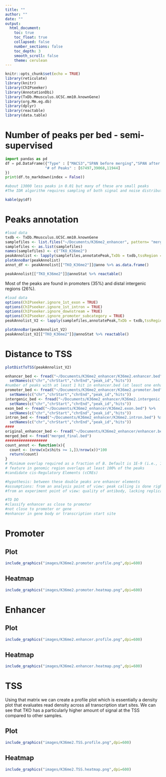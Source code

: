 ```yaml
---
title: ""
author: ""
date: ""
output:
  html_document:
    toc: true
    toc_float: true
    collapsed: false
    number_sections: false
    toc_depth: 3
    smooth_scroll: false
    theme: cerulean
---
```


```r
knitr::opts_chunk$set(echo = TRUE)
library(reticulate)
library(knitr)
library(ChIPseeker)
library(AnnotationDbi)
library(TxDb.Mmusculus.UCSC.mm10.knownGene)
library(org.Mm.eg.db)
library(dplyr)
library(reactable)
library(data.table)
```

# Number of peaks per bed - semi-supervised 
```python
import pandas as pd
df = pd.DataFrame({"Type" : ["MACS3","SPAN before merging","SPAN after merging"],
                  "# of Peaks" : [67497,39068,11944]
})
print(df.to_markdown(index = False))

#about 13000 less peaks in 0.01 but many of these are small peaks
#The IDR algorithm requires sampling of both signal and noise distributions to separate the peaks into two groups, so having a more liberal threshold allows us to bring in some noise.
```

```r
kable(py$df)
```

# Peaks annotation

```r
#load data
txdb <- TxDb.Mmusculus.UCSC.mm10.knownGene
samplefiles <- list.files("~/Documents/K36me2_enhancer", pattern= "merged_final.bed", full.names=T)
samplefiles <- as.list(samplefiles)
names(samplefiles) <- c("TKO_K36me2")
peakAnnolist <- lapply(samplefiles,annotatePeak,TxDb = txdb,tssRegion = c(-1000, 1000))
plotAnnoBar(peakAnnolist)
annot_df <- peakAnnolist[["TKO_K36me2"]]@anno %>% as.data.frame()
```

```r
peakAnnolist[["TKO_K36me2"]]@annoStat %>% reactable()
```

Most of the peaks are found in promoters (35%) and distal intergenic regions (26%).
```r
#load data
options(ChIPseeker.ignore_1st_exon = TRUE)
options(ChIPseeker.ignore_1st_intron = TRUE)
options(ChIPseeker.ignore_downstream = TRUE)
options(ChIPseeker.ignore_promoter_subcategory = TRUE)
peakAnnolist_V2 <- lapply(samplefiles,annotatePeak,TxDb = txdb,tssRegion = c(-1000, 1000))
```

```r
plotAnnoBar(peakAnnolist_V2)
peakAnnolist_V2[["TKO_K36me2"]]@annoStat %>% reactable()
```

# Distance to TSS

```r
plotDistToTSS(peakAnnolist_V2)
```

```r
enhancer_bed <- fread("~/Documents/K36me2_enhancer/K36me2.enhancer.bed") %>%
  setNames(c("chr","chrStart","chrEnd","peak_id","hits"))
#number of peaks with at least 1 hit in enhancer.bed (at least one enhancer overlaps with peak)
promoter_bed <- fread("~/Documents/K36me2_enhancer/K36me2.promoter.bed") %>%
  setNames(c("chr","chrStart","chrEnd","peak_id","hits"))
intergenic_bed <- fread("~/Documents/K36me2_enhancer/K36me2.intergenic.bed") %>%
  setNames(c("chr","chrStart","chrEnd","peak_id","hits"))
exon_bed <- fread("~/Documents/K36me2_enhancer/K36me2.exon.bed") %>%
  setNames(c("chr","chrStart","chrEnd","peak_id","hits"))
intron_bed <- fread("~/Documents/K36me2_enhancer/K36me2.intron.bed") %>%
  setNames(c("chr","chrStart","chrEnd","peak_id","hits"))
####
original_enhancer_bed <- fread("~/Documents/K36me2_enhancer/enhancer.bed")
merged_bed <- fread("merged_final.bed")
###################
count_annot <- function(x){
  count <- (nrow(x[x$hits >= 1,])/nrow(x))*100
  return(count)
}
# Minimum overlap required as a fraction of B. Default is 1E-9 (i.e., 1bp). genomic region must be 100% within the peak to be considered a hit
# feature in genomic region overlaps at least 100% of the peaks 
#candidate cis-Regulatory Elements (cCREs) 

#hypothesis: between these double peaks are enhancer elements 
#assumptions: from an analysis point of view: peak calling is done right, based on previously described enhancer elements
#from an experiment point of view: quality of antibody, lacking replicates

#TO DO
#classify enhancer as close to promoter
#not close to promoter or gene
#enhancer in gene body or transcription start site

```

# Promoter {.tabset}

## Plot
```r
include_graphics("images/K36me2.promoter.profile.png",dpi=600)
```

## Heatmap
```r
include_graphics("images/K36me2.promoter.heatmap.png",dpi=600)
```

# Enhancer {.tabset}

## Plot
```r
include_graphics("images/K36me2.enhancer.profile.png",dpi=600)
```

## Heatmap
```r
include_graphics("images/K36me2.enhancer.heatmap.png",dpi=600)
```

# TSS {.tabset}

Using that matrix we can create a profile plot which is essentially a density plot that evaluates read density across all transcription start sites. We can see that TKO has a particularly higher amount of signal at the TSS compared to other samples.

## Plot
```r
include_graphics("images/K36me2.TSS.profile.png",dpi=600)
```

## Heatmap
```r
include_graphics("images/K36me2.TSS.heatmap.png",dpi=600)
```

